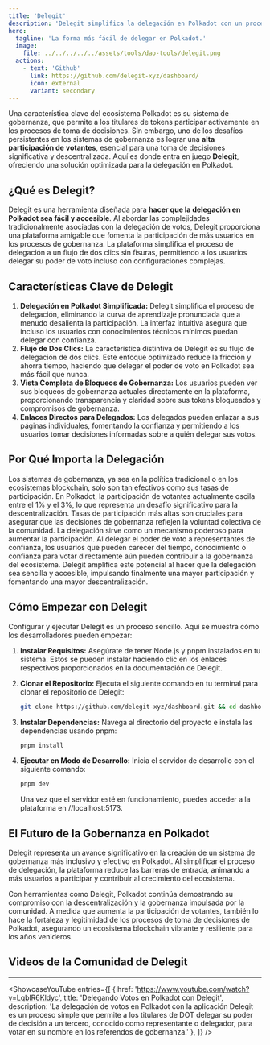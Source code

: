 ```yaml
---
title: 'Delegit'
description: 'Delegit simplifica la delegación en Polkadot con un proceso de dos clics, aumentando la participación, transparencia y descentralización en la gobernanza blockchain.'
hero:
  tagline: 'La forma más fácil de delegar en Polkadot.'
  image: 
    file: ../../../../../assets/tools/dao-tools/delegit.png
  actions:
    - text: 'Github'
      link: https://github.com/delegit-xyz/dashboard/
      icon: external
      variant: secondary
---
```

    
    
Una característica clave del ecosistema Polkadot es su sistema de gobernanza, que permite a los titulares de tokens participar activamente en los procesos de toma de decisiones. Sin embargo, uno de los desafíos persistentes en los sistemas de gobernanza es lograr una **alta participación de votantes**, esencial para una toma de decisiones significativa y descentralizada. Aquí es donde entra en juego **Delegit**, ofreciendo una solución optimizada para la delegación en Polkadot.
    
## ¿Qué es Delegit?
Delegit es una herramienta diseñada para **hacer que la delegación en Polkadot sea fácil y accesible**. Al abordar las complejidades tradicionalmente asociadas con la delegación de votos, Delegit proporciona una plataforma amigable que fomenta la participación de más usuarios en los procesos de gobernanza. La plataforma simplifica el proceso de delegación a un flujo de dos clics sin fisuras, permitiendo a los usuarios delegar su poder de voto incluso con configuraciones complejas.
    
## Características Clave de Delegit
1. **Delegación en Polkadot Simplificada:** Delegit simplifica el proceso de delegación, eliminando la curva de aprendizaje pronunciada que a menudo desalienta la participación. La interfaz intuitiva asegura que incluso los usuarios con conocimientos técnicos mínimos puedan delegar con confianza.
2. **Flujo de Dos Clics:** La característica distintiva de Delegit es su flujo de delegación de dos clics. Este enfoque optimizado reduce la fricción y ahorra tiempo, haciendo que delegar el poder de voto en Polkadot sea más fácil que nunca.
3. **Vista Completa de Bloqueos de Gobernanza:** Los usuarios pueden ver sus bloqueos de gobernanza actuales directamente en la plataforma, proporcionando transparencia y claridad sobre sus tokens bloqueados y compromisos de gobernanza.
4. **Enlaces Directos para Delegados:** Los delegados pueden enlazar a sus páginas individuales, fomentando la confianza y permitiendo a los usuarios tomar decisiones informadas sobre a quién delegar sus votos.
    
## Por Qué Importa la Delegación
Los sistemas de gobernanza, ya sea en la política tradicional o en los ecosistemas blockchain, solo son tan efectivos como sus tasas de participación. En Polkadot, la participación de votantes actualmente oscila entre el 1% y el 3%, lo que representa un desafío significativo para la descentralización. Tasas de participación más altas son cruciales para asegurar que las decisiones de gobernanza reflejen la voluntad colectiva de la comunidad.
La delegación sirve como un mecanismo poderoso para aumentar la participación. Al delegar el poder de voto a representantes de confianza, los usuarios que pueden carecer del tiempo, conocimiento o confianza para votar directamente aún pueden contribuir a la gobernanza del ecosistema. Delegit amplifica este potencial al hacer que la delegación sea sencilla y accesible, impulsando finalmente una mayor participación y fomentando una mayor descentralización.
    
## Cómo Empezar con Delegit
Configurar y ejecutar Delegit es un proceso sencillo. Aquí se muestra cómo los desarrolladores pueden empezar:
    
1. **Instalar Requisitos:** Asegúrate de tener Node.js y pnpm instalados en tu sistema. Estos se pueden instalar haciendo clic en los enlaces respectivos proporcionados en la documentación de Delegit.
2. **Clonar el Repositorio:** Ejecuta el siguiente comando en tu terminal para clonar el repositorio de Delegit:
    
    ```bash
    git clone https://github.com/delegit-xyz/dashboard.git && cd dashboard
    ```
    
3. **Instalar Dependencias:** Navega al directorio del proyecto e instala las dependencias usando pnpm:
    
    ```bash
    pnpm install
    ```
    
4. **Ejecutar en Modo de Desarrollo:** Inicia el servidor de desarrollo con el siguiente comando:
    
    ```bash
    pnpm dev
    ```
    
    Una vez que el servidor esté en funcionamiento, puedes acceder a la plataforma en //localhost:5173.
    
## El Futuro de la Gobernanza en Polkadot
Delegit representa un avance significativo en la creación de un sistema de gobernanza más inclusivo y efectivo en Polkadot. Al simplificar el proceso de delegación, la plataforma reduce las barreras de entrada, animando a más usuarios a participar y contribuir al crecimiento del ecosistema.
    
Con herramientas como Delegit, Polkadot continúa demostrando su compromiso con la descentralización y la gobernanza impulsada por la comunidad. A medida que aumenta la participación de votantes, también lo hace la fortaleza y legitimidad de los procesos de toma de decisiones de Polkadot, asegurando un ecosistema blockchain vibrante y resiliente para los años venideros.
    
## Videos de la Comunidad de Delegit
------------
<ShowcaseYouTube
  entries={[
    {
      href: 'https://www.youtube.com/watch?v=LqblR6Kldyc',
      title: 'Delegando Votos en Polkadot con Delegit',
      description: 'La delegación de votos en Polkadot con la aplicación Delegit es un proceso simple que permite a los titulares de DOT delegar su poder de decisión a un tercero, conocido como representante o delegador, para votar en su nombre en los referendos de gobernanza.'
    },
  ]} />
